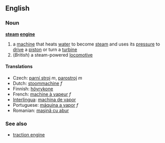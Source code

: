 ==English==

===Noun===
'''[[steam]] [[engine]]'''

# a [[machine]] that heats [[water]] to become [[steam]] and uses its [[pressure]] to [[drive]] a [[piston]] or turn a [[turbine]]
#(''British'') a steam-powered [[locomotive]]

====Translations====
*Czech: [[parní stroj]] ''m'', [[parostroj]] ''m''
*Dutch: [[stoommachine]] ''f''
*Finnish: [[höyrykone]]
*French: [[machine à vapeur]] ''f''
*[[Interlingua]]: [[machina de vapor]]
*Portuguese: [[máquina a vapor]] ''f''
*Romanian: [[maşină cu abur]]

===See also===
*[[traction engine]]